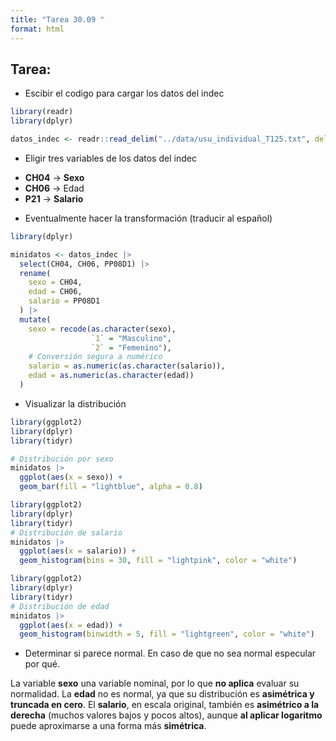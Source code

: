 ```yaml
---
title: "Tarea 30.09 "
format: html
---
```


## Tarea:

-   Escibir el codigo para cargar los datos del indec

```r
library(readr)
library(dplyr)

datos_indec <- readr::read_delim("../data/usu_individual_T125.txt", delim = ";")
```

-   Eligir tres variables de los datos del indec

<!-- -->

-   **CH04** → **Sexo**
-   **CH06** → Edad
-   **P21** → **Salario**

<!-- -->

-   Eventualmente hacer la transformación (traducir al español)

```r
library(dplyr)

minidatos <- datos_indec |>
  select(CH04, CH06, PP08D1) |>
  rename(
    sexo = CH04,
    edad = CH06,
    salario = PP08D1
  ) |>
  mutate(
    sexo = recode(as.character(sexo),
                  `1` = "Masculino",
                  `2` = "Femenino"),
    # Conversión segura a numérico
    salario = as.numeric(as.character(salario)),
    edad = as.numeric(as.character(edad))
  )

```

-   Visualizar la distribución

```r
library(ggplot2)
library(dplyr)
library(tidyr)

# Distribución por sexo
minidatos |> 
  ggplot(aes(x = sexo)) +
  geom_bar(fill = "lightblue", alpha = 0.8)

```

```r
library(ggplot2)
library(dplyr)
library(tidyr)
# Distribución de salario
minidatos |>
  ggplot(aes(x = salario)) +
  geom_histogram(bins = 30, fill = "lightpink", color = "white")
```

```r
library(ggplot2)
library(dplyr)
library(tidyr)
# Distribución de edad
minidatos |>
  ggplot(aes(x = edad)) +
  geom_histogram(binwidth = 5, fill = "lightgreen", color = "white")

```

-   Determinar si parece normal. En caso de que no sea normal especular por qué.

La variable **sexo** una variable nominal, por lo que **no aplica** evaluar su normalidad. La **edad** no es normal, ya que su distribución es **asimétrica y truncada en cero**. El **salario**, en escala original, también es **asimétrico a la derecha** (muchos valores bajos y pocos altos), aunque **al aplicar logaritmo** puede aproximarse a una forma más **simétrica**.
